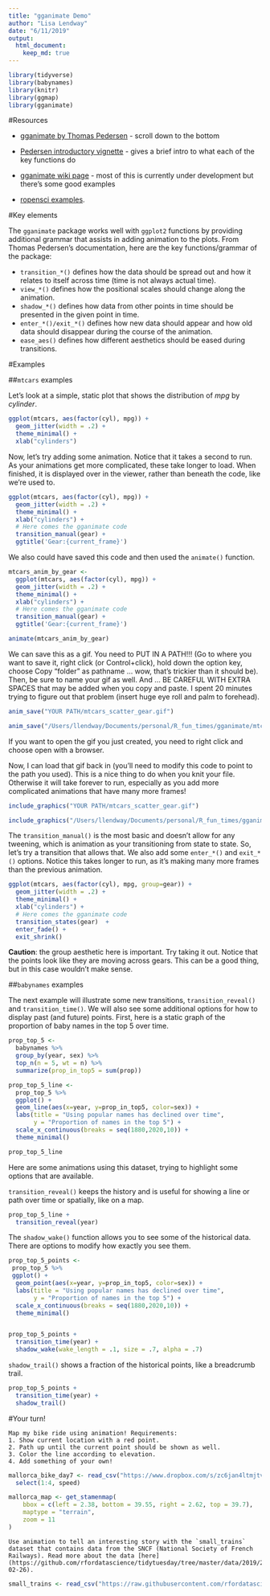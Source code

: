 ```yaml
---
title: "gganimate Demo"
author: "Lisa Lendway"
date: "6/11/2019"
output: 
  html_document:
    keep_md: true
---
```


```r
library(tidyverse)
library(babynames)
library(knitr)
library(ggmap)
library(gganimate)
```


#Resources 

* [gganimate by Thomas Pedersen](https://github.com/thomasp85/gganimate) - scroll down to the bottom 
* [Pedersen introductory vignette](https://cran.r-project.org/web/packages/gganimate/vignettes/gganimate.html) - gives a brief intro to what each of the key functions do
* [gganimate wiki page](https://github.com/thomasp85/gganimate/wiki) - most of this is currently under development but there's some good examples

* [ropensci examples](https://github.com/ropenscilabs/learngganimate).


#Key elements

The `gganimate` package works well with `ggplot2` functions by providing additional grammar that assists in adding animation to the plots. From Thomas Pedersen's documentation, here are the key functions/grammar of the package:

* `transition_*()` defines how the data should be spread out and how it relates to itself across time (time is not always actual time).
* `view_*()` defines how the positional scales should change along the animation.
* `shadow_*()` defines how data from other points in time should be presented in the given point in time.
* `enter_*()/exit_*()` defines how new data should appear and how old data should disappear during the course of the animation.
* `ease_aes()` defines how different aesthetics should be eased during transitions.

#Examples

##`mtcars` examples

Let's look at a simple, static plot that shows the distribution of *mpg* by *cylinder*.

```r
ggplot(mtcars, aes(factor(cyl), mpg)) + 
  geom_jitter(width = .2) +
  theme_minimal() +
  xlab("cylinders")
```

Now, let's try adding some animation. Notice that it takes a second to run. As your animations get more complicated, these take longer to load. When finished, it is displayed over in the viewer, rather than beneath the code, like we're used to. 

```r
ggplot(mtcars, aes(factor(cyl), mpg)) + 
  geom_jitter(width = .2) +
  theme_minimal() +
  xlab("cylinders") +
  # Here comes the gganimate code
  transition_manual(gear) +
  ggtitle('Gear:{current_frame}')
```

We also could have saved this code and then used the `animate()` function.

```r
mtcars_anim_by_gear <-
  ggplot(mtcars, aes(factor(cyl), mpg)) + 
  geom_jitter(width = .2) +
  theme_minimal() +
  xlab("cylinders") +
  # Here comes the gganimate code
  transition_manual(gear) +
  ggtitle('Gear:{current_frame}')

animate(mtcars_anim_by_gear)
```

We can save this as a gif. You need to PUT IN A PATH!!! (Go to where you want to save it, right click (or Control+click), hold down the option key, choose Copy "folder" as pathname ... wow, that's trickier than it should be). Then, be sure to name your gif as well. And ... BE CAREFUL WITH EXTRA SPACES that may be added when you copy and paste. I spent 20 minutes trying to figure out that problem (insert huge eye roll and palm to forehead).

```r
anim_save("YOUR PATH/mtcars_scatter_gear.gif")
```

```r
anim_save("/Users/llendway/Documents/personal/R_fun_times/gganimate/mtcars_scatter_gear.gif")
```

If you want to open the gif you just created, you need to right click and choose open with a browser. 

Now, I can load that gif back in (you'll need to modify this code to point to the path you used). This is a nice thing to do when you knit your file. Otherwise it will take forever to run, especially as you add more complicated animations that have many more frames!

```r
include_graphics("YOUR PATH/mtcars_scatter_gear.gif")
```

```r
include_graphics("/Users/llendway/Documents/personal/R_fun_times/gganimate/mtcars_scatter_gear.gif")
```


The `transition_manual()` is the most basic and doesn't allow for any tweening, which is animation as your transitioning from state to state. So, let's try a transition that allows that. We also add some `enter_*()` and `exit_*()` options. Notice this takes longer to run, as it's making many more frames than the previous animation.

```r
ggplot(mtcars, aes(factor(cyl), mpg, group=gear)) + 
  geom_jitter(width = .2) +
  theme_minimal() +
  xlab("cylinders") +
  # Here comes the gganimate code
  transition_states(gear)  +
  enter_fade() + 
  exit_shrink() 
```
**Caution**: the group aesthetic here is important. Try taking it out. Notice that the points look like they are moving across gears. This can be a good thing, but in this case wouldn't make sense.


##`babynames` examples

The next example will illustrate some new transitions, `transition_reveal()` and `transition_time()`. We will also see some additional options for how to display past (and future) points. First, here is a static graph of the proportion of baby names in the top 5 over time.

```r
prop_top_5 <- 
  babynames %>% 
  group_by(year, sex) %>% 
  top_n(n = 5, wt = n) %>% 
  summarize(prop_in_top5 = sum(prop))

prop_top_5_line <-
  prop_top_5 %>% 
  ggplot() +
  geom_line(aes(x=year, y=prop_in_top5, color=sex)) +
  labs(title = "Using popular names has declined over time",
       y = "Proportion of names in the top 5") +
  scale_x_continuous(breaks = seq(1880,2020,10)) +
  theme_minimal()

prop_top_5_line
```


Here are some animations using this dataset, trying to highlight some options that are available.

`transition_reveal()` keeps the history and is useful for showing a line or path over time or spatially, like on a map.

```r
prop_top_5_line +
  transition_reveal(year) 
```

The `shadow_wake()` function allows you to see some of the historical data. There are options to modify how exactly you see them.

```r
prop_top_5_points <- 
 prop_top_5 %>% 
 ggplot() +
  geom_point(aes(x=year, y=prop_in_top5, color=sex)) +
  labs(title = "Using popular names has declined over time",
       y = "Proportion of names in the top 5") +
  scale_x_continuous(breaks = seq(1880,2020,10)) +
  theme_minimal() 


prop_top_5_points +
  transition_time(year) +
  shadow_wake(wake_length = .1, size = .7, alpha = .7) 
```

`shadow_trail()` shows a fraction of the historical points, like a breadcrumb trail.

```r
prop_top_5_points +
  transition_time(year) +
  shadow_trail()
```

#Your turn!

```exercise
Map my bike ride using animation! Requirements:
1. Show current location with a red point. 
2. Path up until the current point should be shown as well.
3. Color the line according to elevation.
4. Add something of your own!
```

```r
mallorca_bike_day7 <- read_csv("https://www.dropbox.com/s/zc6jan4ltmjtvy0/mallorca_bike_day7.csv?dl=1") %>% 
  select(1:4, speed)
```

```r
mallorca_map <- get_stamenmap(
    bbox = c(left = 2.38, bottom = 39.55, right = 2.62, top = 39.7), 
    maptype = "terrain",
    zoom = 11
)
```

```exercise
Use animation to tell an interesting story with the `small_trains` dataset that contains data from the SNCF (National Society of French Railways). Read more about the data [here](https://github.com/rfordatascience/tidytuesday/tree/master/data/2019/2019-02-26).
```

```r
small_trains <- read_csv("https://raw.githubusercontent.com/rfordatascience/tidytuesday/master/data/2019/2019-02-26/small_trains.csv") 
```
